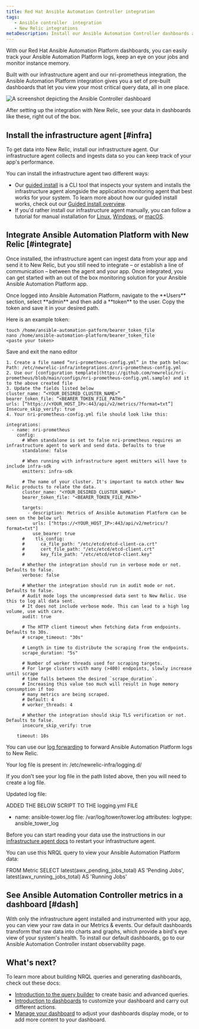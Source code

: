 ```yaml
---
title: Red Hat Ansible Automation Controller integration
tags:
   - Ansible controller  integration
   - New Relic integrations
metaDescription: Install our Ansible Automation Controller dashboards and see your Ansible data in New Relic.
---
```



With our Red Hat Ansible Automation Platform dashboards, you can easily track your Ansible Automation Platform logs, keep an eye on your jobs and monitor instance memory.

Built with our infrastructure agent and our nri-prometheus integration, the Ansible Automation Platform integration gives you a set of pre-built dashboards that let you view your most critical query data, all in one place.

<img
  title="Ansible Controller"
  alt="A screenshot depicting the Ansible Controller dashboard"
  src={infrastructureAnsibleController}
/>

<figcaption>
After setting up the integration with New Relic, see your data in dashboards like these, right out of the box.
</figcaption>

## Install the infrastructure agent [#infra]

To get data into New Relic, install our infrastructure agent. Our infrastructure agent collects and ingests data so you can keep track of your app's performance.

You can install the infrastructure agent two different ways:

* Our [guided install](https://one.newrelic.com/nr1-core?state=4f81feab-35f7-e97e-9903-52510f8542bd) is a CLI tool that inspects your system and installs the infrastructure agent alongside the application monitoring agent that best works for your system. To learn more about how our guided install works, check out our [Guided install overview](/docs/infrastructure/host-integrations/installation/new-relic-guided-install-overview).
* If you'd rather install our infrastructure agent manually, you can follow a tutorial for manual installation for [Linux](/docs/infrastructure/install-infrastructure-agent/linux-installation/install-infrastructure-monitoring-agent-linux), [Windows](/docs/infrastructure/install-infrastructure-agent/windows-installation/install-infrastructure-monitoring-agent-windows/), or [macOS](/docs/infrastructure/install-infrastructure-agent/macos-installation/install-infrastructure-monitoring-agent-macos/).


## Integrate Ansible Automation Platform with New Relic [#integrate]

Once installed, the infrastructure agent can ingest data from your app and send it to New Relic, but you still need to integrate – or establish a line of communication – between the agent and your app. Once integrated, you can get started with an out of the box monitoring solution for your Ansible Ansible Automation Platform app. 

<CollapserGroup>
<Collapser
    id="step1"
    title="Step 1. Create a bearer token on Ansible Automation Platform"
    >
Once logged into Ansible Automation Platform, navigate to the **Users** section, select **admin** and then add a **token** to the user. Copy the token and save it in your desired path.

Here is an example token: 
```
touch /home/ansible-automation-patform/bearer_token_file
nano /home/ansible-automation-platform/bearer_token_file
<paste your token>
```
Save and exit the nano editor

</Collapser>

<Collapser
    id="step2"
    title="Step 2. Configuring nri-prometheus integration"
    >

    1. Create a file named “nri-prometheus-config.yml” in the path below:
    Path: /etc/newrelic-infra/integrations.d/nri-prometheus-config.yml
    2. Use our [configuration template](https://github.com/newrelic/nri-prometheus/blob/main/configs/nri-prometheus-config.yml.sample) and it to the above created file
    3. Update the fields listed below
    cluster_name: “<YOUR_DESIRED_CLUSTER_NAME>”
    bearer_token_file: “<BEARER_TOKEN_FILE_PATH>”
    urls: [“https://<YOUR_HOST_IP>:443/api/v2/metrics/?format=txt”]
    Insecure_skip_verify: true
    4. Your nri-prometheus-config.yml file should look like this:

```
integrations:
  - name: nri-prometheus
    config:
      # When standalone is set to false nri-prometheus requires an infrastructure agent to work and send data. Defaults to true
      standalone: false

      # When running with infrastructure agent emitters will have to include infra-sdk
      emitters: infra-sdk

      # The name of your cluster. It's important to match other New Relic products to relate the data.
      cluster_name: "<YOUR_DESIRED_CLUSTER_NAME>"
      bearer_token_file: "<BEARER_TOKEN_FILE_PATH>"

      targets:
        - description: Metrics of Ansible Automation Platform can be seen on the below url
          urls: ["https://<YOUR_HOST_IP>:443/api/v2/metrics/?format=txt"]
          use_bearer: true
      #    tls_config:
      #      ca_file_path: "/etc/etcd/etcd-client-ca.crt"
      #      cert_file_path: "/etc/etcd/etcd-client.crt"
      #      key_file_path: "/etc/etcd/etcd-client.key"

      # Whether the integration should run in verbose mode or not. Defaults to false.
      verbose: false

      # Whether the integration should run in audit mode or not. Defaults to false.
      # Audit mode logs the uncompressed data sent to New Relic. Use this to log all data sent.
      # It does not include verbose mode. This can lead to a high log volume, use with care.
      audit: true

      # The HTTP client timeout when fetching data from endpoints. Defaults to 30s.
      # scrape_timeout: "30s"

      # Length in time to distribute the scraping from the endpoints.
      scrape_duration: "5s"

      # Number of worker threads used for scraping targets.
      # For large clusters with many (>400) endpoints, slowly increase until scrape
      # time falls between the desired `scrape_duration`.
      # Increasing this value too much will result in huge memory consumption if too
      # many metrics are being scraped.
      # Default: 4
      # worker_threads: 4

      # Whether the integration should skip TLS verification or not. Defaults to false.
      insecure_skip_verify: true

    timeout: 10s

``` 

</Collapser>

<Collapser
    id="step3"
    title="Step 3. Forward Ansible controller logs to New Relic`"
    >

You can use our [log forwarding](/docs/logs/forward-logs/forward-your-logs-using-infrastructure-agent) to forward Ansible Automation Platform logs to New Relic. 

Your log file is present in:
/etc/newrelic-infra/logging.d/

If you don't see your log file in the path listed above, then you will need to create a log file. 

Updated log file:

ADDED THE BELOW SCRIPT TO THE logging.yml FILE

  - name: ansible-tower.log
    file: /var/log/tower/tower.log
    attributes:
      logtype: ansible_tower_log


</Collapser>

 <Collapser
    id="step4"
    title="Step 4. Restart your infrastructure agent"
    >

Before you can start reading your data use the instructions in our [infrastructure agent docs](/docs/infrastructure/install-infrastructure-agent/manage-your-agent/start-stop-restart-infrastructure-agent/) to restart your infrastructure agent. 
</Collapser>

<Collapser
    id="step5"
    title="Step 5. Use NRQL to view your data"
    >
You can use this NRQL query to view your Ansible Automation Platform data:

FROM Metric SELECT latest(awx_pending_jobs_total) AS 'Pending Jobs', latest(awx_running_jobs_total) AS 'Running Jobs'

</Collapser>
</CollapserGroup>


## See Ansible Automation Controller metrics in a dashboard [#dash]

With only the infrastructure agent installed and instrumented with your app, you can view your raw data in our Metrics & events. Our default dashboards transform that raw data into charts and graphs, which provide a bird's eye view of your system's health. To install our default dashboards, go to our Ansible Automation Controller instant observability page.

## What's next?

To learn more about building NRQL queries and generating dashboards, check out these docs:

* [Introduction to the query builder](/docs/query-your-data/explore-query-data/query-builder/introduction-query-builder) to create basic and advanced queries.
* [Introduction to dashboards](/docs/query-your-data/explore-query-data/dashboards/introduction-dashboards) to customize your dashboard and carry out different actions.
* [Manage your dashboard](/docs/query-your-data/explore-query-data/dashboards/manage-your-dashboard) to adjust your dashboards display mode, or to add more content to your dashboard.


